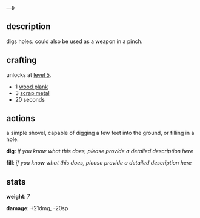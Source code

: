 <code><nowiki>––D</nowiki></code>

== description ==

digs holes. could also be used as a weapon in a pinch.

== crafting ==

unlocks at [[level 5]].

* 1 [[wood plank]]
* 3 [[scrap metal]]
* 20 seconds

== actions ==

a simple shovel, capable of digging a few feet into the ground, or filling in a hole.

'''dig''': ''if you know what this does, please provide a detailed description here''

'''fill''': ''if you know what this does, please provide a detailed description here''

== stats ==

'''weight''': 7

'''damage''': +21dmg, -20sp